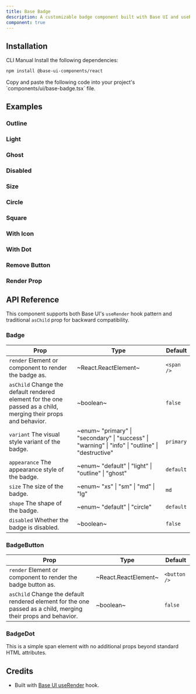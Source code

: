 ```yaml
---
title: Base Badge
description: A customizable badge component built with Base UI and useRender hook for composition.
component: true
---
```


<ExamplePreview path="base-badge/default" />

## Installation

<Tabs defaultValue="cli">

<TabsList>
  <TabsTrigger value="cli">CLI</TabsTrigger>
  <TabsTrigger value="manual">Manual</TabsTrigger>
</TabsList>

<TabsContent value="cli">
  <CliCommands name="base-badge" />
</TabsContent>

<TabsContent value="manual">

<Steps>

<Step>
Install the following dependencies:

```bash
npm install @base-ui-components/react
```

</Step>

<Step>
Copy and paste the following code into your project's `components/ui/base-badge.tsx` file.

<ComponentPreview name="base-badge" />

</Step>
</Steps>

</TabsContent>

</Tabs>

## Examples

### Outline

<ExamplePreview path="base-badge/outline" />

### Light

<ExamplePreview path="base-badge/light" />

### Ghost

<ExamplePreview path="base-badge/ghost" />

### Disabled

<ExamplePreview path="base-badge/disabled" />

### Size

<ExamplePreview path="base-badge/size" />

### Circle

<ExamplePreview path="base-badge/circle" />

### Square

<ExamplePreview path="base-badge/square" />

### With Icon

<ExamplePreview path="base-badge/with-icon" />

### With Dot

<ExamplePreview path="base-badge/with-dot" />

### Remove Button

<ExamplePreview path="base-badge/remove-button" />

### Render Prop

<ExamplePreview path="base-badge/as-child" />

## API Reference

This component supports both Base UI's `useRender` hook pattern and traditional `asChild` prop for backward compatibility.

### Badge

| **Prop**                                                                                                                                  | **Type**                                                                                                                       | **Default** |
| ----------------------------------------------------------------------------------------------------------------------------------------- | ------------------------------------------------------------------------------------------------------------------------------ | ----------- |
| `render` <PopoverInfo>Element or component to render the badge as.</PopoverInfo>                                                          | ~React.ReactElement~                                                                                                           | `<span />`  |
| `asChild` <PopoverInfo>Change the default rendered element for the one passed as a child, merging their props and behavior.</PopoverInfo> | ~boolean~                                                                                                                      | `false`     |
| `variant` <PopoverInfo>The visual style variant of the badge.</PopoverInfo>                                                               | ~enum~ <PopoverInfo> "primary" \| "secondary" \| "success" \| "warning" \| "info" \| "outline" \| "destructive" </PopoverInfo> | `primary`   |
| `appearance` <PopoverInfo>The appearance style of the badge.</PopoverInfo>                                                                | ~enum~ <PopoverInfo> "default" \| "light" \| "outline" \| "ghost" </PopoverInfo>                                               | `default`   |
| `size` <PopoverInfo>The size of the badge.</PopoverInfo>                                                                                  | ~enum~ <PopoverInfo> "xs" \| "sm" \| "md" \| "lg" </PopoverInfo>                                                               | `md`        |
| `shape` <PopoverInfo>The shape of the badge.</PopoverInfo>                                                                                | ~enum~ <PopoverInfo> "default" \| "circle" </PopoverInfo>                                                                      | `default`   |
| `disabled` <PopoverInfo>Whether the badge is disabled.</PopoverInfo>                                                                      | ~boolean~                                                                                                                      | `false`     |

### BadgeButton

| **Prop**                                                                                                                                  | **Type**             | **Default**  |
| ----------------------------------------------------------------------------------------------------------------------------------------- | -------------------- | ------------ |
| `render` <PopoverInfo>Element or component to render the badge button as.</PopoverInfo>                                                   | ~React.ReactElement~ | `<button />` |
| `asChild` <PopoverInfo>Change the default rendered element for the one passed as a child, merging their props and behavior.</PopoverInfo> | ~boolean~            | `false`      |

### BadgeDot

This is a simple span element with no additional props beyond standard HTML attributes.

## Credits

- Built with [Base UI useRender](https://base-ui.com/react/utils/use-render) hook.
